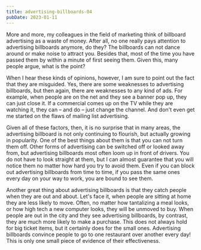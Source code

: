 ```yaml
---
title: advertising-billboards-04
pubDate: 2023-01-11
---
```


More and more, my colleagues in the field of marketing think of billboard advertising as a waste of money. After all, no one really pays attention to advertising billboards anymore, do they?  The billboards can not dance around or make noise to attract you.  Besides that, most of the time you have passed them by within a minute of first seeing them. Given this, many people argue, what is the point?

When I hear these kinds of opinions, however, I am sure to point out the fact that they are misguided. Yes, there are some weaknesses to advertising billboards, but then again, there are weaknesses to any kind of ads. For example, when people are on the net and they see a banner pop up, they  can just close it. If a commercial comes up on the TV while they are watching it, they can – and do – just change the channel.  And don't even get me started on the flaws of mailing list advertising.

Given all of these factors, then, it is no surprise that in many areas, the advertising billboard is not only continuing to flourish, but actually growing in popularity.  One of the best things about them is that you can not turn them off. Other forms of advertising can be switched off or looked away from, but advertising billboards most often loom up in front of drivers. You do not have to look straight at them, but I can almost guarantee that you will notice them no matter how hard you try to avoid them.  Even if you can block out advertising billboards from time to time, if you pass the same ones every day on your way to work, you are bound to see them.  

Another great thing about advertising billboards is that they catch people when they are out and about.  Let's face it, when people are sitting at home they are less likely to move.  Often, no matter how tantalizing a meal looks, or how high tech a new computer looks, they will be unmoved to buy.  When people are out in the city and they see advertising billboards, by contrast, they are much more likely to make a purchase.  This does not always hold for big ticket items, but it certainly does for the small ones.  Advertising billboards convince people to go to one restaurant over another every day!  This is only one small piece of evidence of their effectiveness.